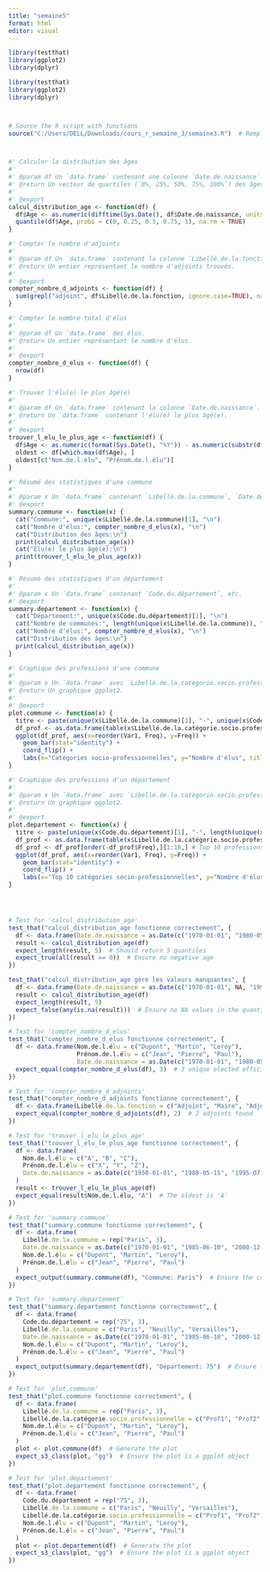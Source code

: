 ```yaml
---
title: "semaine5"
format: html
editor: visual
---
```



```r
library(testthat)
library(ggplot2)
library(dplyr)
```



```r
library(testthat)
library(ggplot2)
library(dplyr)



# Source the R script with functions
source("C:/Users/DELL/Downloads/cours_r_semaine_3/semaine3.R")  # Remplacez par le bon chemin



#' Calculer la distribution des âges
#'
#' @param df Un `data.frame` contenant une colonne `Date.de.naissance` au format Date.
#' @return Un vecteur de quartiles (`0%, 25%, 50%, 75%, 100%`) des âges.
#'
#' @export
calcul_distribution_age <- function(df) {
  df$Age <- as.numeric(difftime(Sys.Date(), df$Date.de.naissance, units = "days")) / 365.25
  quantile(df$Age, probs = c(0, 0.25, 0.5, 0.75, 1), na.rm = TRUE)
}

#' Compter le nombre d'adjoints
#'
#' @param df Un `data.frame` contenant la colonne `Libellé.de.la.fonction`.
#' @return Un entier représentant le nombre d'adjoints trouvés.
#'
#' @export
compter_nombre_d_adjoints <- function(df) {
  sum(grepl("adjoint", df$Libellé.de.la.fonction, ignore.case=TRUE), na.rm = TRUE)
}

#' Compter le nombre total d'élus
#'
#' @param df Un `data.frame` des élus.
#' @return Un entier représentant le nombre d'élus.
#'
#' @export
compter_nombre_d_elus <- function(df) {
  nrow(df)
}

#' Trouver l'élu(e) le plus âgé(e)
#'
#' @param df Un `data.frame` contenant la colonne `Date.de.naissance`.
#' @return Un `data.frame` contenant l'élu(e) le plus âgé(e).
#'
#' @export
trouver_l_elu_le_plus_age <- function(df) {
  df$Age <- as.numeric(format(Sys.Date(), "%Y")) - as.numeric(substr(df$Date.de.naissance, 1, 4))
  oldest <- df[which.max(df$Age), ]
  oldest[c("Nom.de.l.élu", "Prénom.de.l.élu")]
}

#' Résumé des statistiques d'une commune
#'
#' @param x Un `data.frame` contenant `Libellé.de.la.commune`, `Date.de.naissance`, etc.
#' @export
summary.commune <- function(x) {
  cat("Commune:", unique(x$Libellé.de.la.commune)[1], "\n")
  cat("Nombre d'élus:", compter_nombre_d_elus(x), "\n")
  cat("Distribution des âges:\n")
  print(calcul_distribution_age(x))
  cat("Élu(e) le plus âgé(e):\n")
  print(trouver_l_elu_le_plus_age(x))
}

#' Résumé des statistiques d'un département
#'
#' @param x Un `data.frame` contenant `Code.du.département`, etc.
#' @export
summary.departement <- function(x) {
  cat("Département:", unique(x$Code.du.département)[1], "\n")
  cat("Nombre de communes:", length(unique(x$Libellé.de.la.commune)), "\n")
  cat("Nombre d'élus:", compter_nombre_d_elus(x), "\n")
  cat("Distribution des âges:\n")
  print(calcul_distribution_age(x))
}

#' Graphique des professions d'une commune
#'
#' @param x Un `data.frame` avec `Libellé.de.la.catégorie.socio.professionnelle`.
#' @return Un graphique ggplot2.
#'
#' @export
plot.commune <- function(x) {
  titre <- paste(unique(x$Libellé.de.la.commune)[1], "-", unique(x$Code.du.département)[1])
  df_prof <- as.data.frame(table(x$Libellé.de.la.catégorie.socio.professionnelle))
  ggplot(df_prof, aes(x=reorder(Var1, Freq), y=Freq)) +
    geom_bar(stat="identity") +
    coord_flip() +
    labs(x="Catégories socio-professionnelles", y="Nombre d'élus", title=titre)
}

#' Graphique des professions d'un département
#'
#' @param x Un `data.frame` avec `Libellé.de.la.catégorie.socio.professionnelle`.
#' @return Un graphique ggplot2.
#'
#' @export
plot.departement <- function(x) {
  titre <- paste(unique(x$Code.du.département)[1], "-", length(unique(x$Libellé.de.la.commune)), "communes")
  df_prof <- as.data.frame(table(x$Libellé.de.la.catégorie.socio.professionnelle))
  df_prof <- df_prof[order(-df_prof$Freq),][1:10,] # Top 10 professions
  ggplot(df_prof, aes(x=reorder(Var1, Freq), y=Freq)) +
    geom_bar(stat="identity") +
    coord_flip() +
    labs(x="Top 10 catégories socio-professionnelles", y="Nombre d'élus", title=titre)
}




# Test for 'calcul_distribution_age'
test_that("calcul_distribution_age fonctionne correctement", {
  df <- data.frame(Date.de.naissance = as.Date(c("1970-01-01", "1980-05-15", "1995-07-20")))
  result <- calcul_distribution_age(df)
  expect_length(result, 5)  # Should return 5 quantiles
  expect_true(all(result >= 0))  # Ensure no negative age
})

test_that("calcul_distribution_age gère les valeurs manquantes", {
  df <- data.frame(Date.de.naissance = as.Date(c("1970-01-01", NA, "1995-07-20")))
  result <- calcul_distribution_age(df)
  expect_length(result, 5)
  expect_false(any(is.na(result)))  # Ensure no NA values in the quantiles
})

# Test for 'compter_nombre_d_elus'
test_that("compter_nombre_d_elus fonctionne correctement", {
  df <- data.frame(Nom.de.l.élu = c("Dupont", "Martin", "Leroy"),
                   Prénom.de.l.élu = c("Jean", "Pierre", "Paul"),
                   Date.de.naissance = as.Date(c("1970-01-01", "1980-05-15", "1995-07-20")))
  expect_equal(compter_nombre_d_elus(df), 3)  # 3 unique elected officials
})

# Test for 'compter_nombre_d_adjoints'
test_that("compter_nombre_d_adjoints fonctionne correctement", {
  df <- data.frame(Libellé.de.la.fonction = c("Adjoint", "Maire", "Adjoint", NA))
  expect_equal(compter_nombre_d_adjoints(df), 2)  # 2 adjoints found
})

# Test for 'trouver_l_elu_le_plus_age'
test_that("trouver_l_elu_le_plus_age fonctionne correctement", {
  df <- data.frame(
    Nom.de.l.élu = c("A", "B", "C"),
    Prénom.de.l.élu = c("X", "Y", "Z"),
    Date.de.naissance = as.Date(c("1950-01-01", "1980-05-15", "1995-07-20"))
  )
  result <- trouver_l_elu_le_plus_age(df)
  expect_equal(result$Nom.de.l.élu, "A")  # The oldest is 'A'
})

# Test for 'summary.commune'
test_that("summary.commune fonctionne correctement", {
  df <- data.frame(
    Libellé.de.la.commune = rep("Paris", 3),
    Date.de.naissance = as.Date(c("1970-01-01", "1985-06-10", "2000-12-30")),
    Nom.de.l.élu = c("Dupont", "Martin", "Leroy"),
    Prénom.de.l.élu = c("Jean", "Pierre", "Paul")
  )
  expect_output(summary.commune(df), "Commune: Paris")  # Ensure the correct commune name is printed
})

# Test for 'summary.departement'
test_that("summary.departement fonctionne correctement", {
  df <- data.frame(
    Code.du.département = rep("75", 3),
    Libellé.de.la.commune = c("Paris", "Neuilly", "Versailles"),
    Date.de.naissance = as.Date(c("1970-01-01", "1985-06-10", "2000-12-30")),
    Nom.de.l.élu = c("Dupont", "Martin", "Leroy"),
    Prénom.de.l.élu = c("Jean", "Pierre", "Paul")
  )
  expect_output(summary.departement(df), "Département: 75")  # Ensure the correct department is printed
})

# Test for 'plot.commune'
test_that("plot.commune fonctionne correctement", {
  df <- data.frame(
    Libellé.de.la.commune = rep("Paris", 3),
    Libellé.de.la.catégorie.socio.professionnelle = c("Prof1", "Prof2", "Prof3"),
    Nom.de.l.élu = c("Dupont", "Martin", "Leroy"),
    Prénom.de.l.élu = c("Jean", "Pierre", "Paul")
  )
  plot <- plot.commune(df)  # Generate the plot
  expect_s3_class(plot, "gg")  # Ensure the plot is a ggplot object
})

# Test for 'plot.departement'
test_that("plot.departement fonctionne correctement", {
  df <- data.frame(
    Code.du.département = rep("75", 3),
    Libellé.de.la.commune = c("Paris", "Neuilly", "Versailles"),
    Libellé.de.la.catégorie.socio.professionnelle = c("Prof1", "Prof2", "Prof3"),
    Nom.de.l.élu = c("Dupont", "Martin", "Leroy"),
    Prénom.de.l.élu = c("Jean", "Pierre", "Paul")
  )
  plot <- plot.departement(df)  # Generate the plot
  expect_s3_class(plot, "gg")  # Ensure the plot is a ggplot object
})


```

